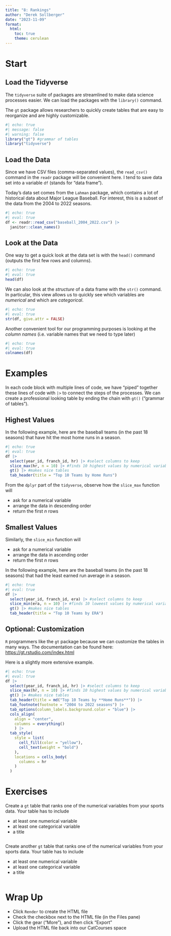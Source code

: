 ```yaml
---
title: "8: Rankings"
author: "Derek Sollberger"
date: "2023-11-09"
format: 
  html:
    toc: true
    theme: cerulean
---
```


# Start

## Load the Tidyverse

The `tidyverse` suite of packages are streamlined to make data science processes easier.  We can load the packages with the `library()` command.

The `gt` package allows researchers to quickly create tables that are easy to reorganize and are highly customizable.

```r
#| echo: true
#| message: false
#| warning: false
library("gt") #grammar of tables
library("tidyverse")
```

## Load the Data

Since we have CSV files (comma-separated values), the `read_csv()` command in the  `readr` package will be convenient here.  I tend to save data set into a variable `df` (stands for "data frame").

Today's data set comes from the `Lahman` package, which contains a lot of historical data about Major League Baseball.  For interest, this is a subset of the data from the 2004 to 2022 seasons.

```r
#| echo: true
#| eval: true
df <- readr::read_csv("baseball_2004_2022.csv") |>
  janitor::clean_names()
```

## Look at the Data

One way to get a quick look at the data set is with the `head()` command (outputs the first few rows and columns).

```r
#| echo: true
#| eval: true
head(df)
```

We can also look at the *structure* of a data frame with the `str()` command.  In particular, this view allows us to quickly see which variables are *numerical* and which are *categorical*.

```r
#| echo: true
#| eval: true
str(df, give.attr = FALSE)
```

Another convenient tool for our programming purposes is looking at the *column names* (i.e. variable names that we need to type later)

```r
#| echo: true
#| eval: true
colnames(df)
```


# Examples

In each code block with multiple lines of code, we have "piped" together these lines of code with `|>` to connect the steps of the processes.  We can create a professional looking table by ending the chain with `gt()` ("grammar of tables").

## Highest Values

In the following example, here are the baseball teams (in the past 18 seasons) that have hit the most home runs in a season.

```r
#| echo: true
#| eval: true
df |>
  select(year_id, franch_id, hr) |> #select columns to keep
  slice_max(hr, n = 10) |> #finds 10 highest values by numerical variable
  gt() |> #makes nice tables
  tab_header(title = "Top 10 Teams by Home Runs")
```

From the `dplyr` part of the `tidyverse`, observe how the `slice_max` function will

* ask for a numerical variable
* arrange the data in descending order
* return the first $n$ rows

## Smallest Values

Similarly, the `slice_min` function will

* ask for a numerical variable
* arrange the data in ascending order
* return the first $n$ rows

In the following example, here are the baseball teams (in the past 18 seasons) that had the least earned run average in a season.

```r
#| echo: true
#| eval: true
df |>
  select(year_id, franch_id, era) |> #select columns to keep
  slice_min(era, n = 10) |> #finds 10 loweest values by numerical variable
  gt() |> #makes nice tables
  tab_header(title = "Top 10 Teams by ERA")
```

## Optional: Customization

`R` programmers like the `gt` package because we can customize the tables in many ways.  The documentation can be found here: [https://gt.rstudio.com/index.html](https://gt.rstudio.com/index.html)

Here is a slightly more extensive example.

```r
#| echo: true
#| eval: true
df |>
  select(year_id, franch_id, hr) |> #select columns to keep
  slice_max(hr, n = 10) |> #finds 10 highest values by numerical variable
  gt() |> #makes nice tables
  tab_header(title = md("Top 10 Teams by **Home Runs**")) |>
  tab_footnote(footnote = "2004 to 2022 seasons") |>
  tab_options(column_labels.background.color = "blue") |>
  cols_align(
    align = "center",
    columns = everything()
    ) |>
  tab_style(
    style = list(
      cell_fill(color = "yellow"),
      cell_text(weight = "bold")
    ),
    locations = cells_body(
      columns = hr
    )
  )
```


# Exercises

Create a `gt` table that ranks one of the numerical variables from your sports data.  Your table has to include

* at least one numerical variable
* at least one categorical variable
* a title

```r

```

Create another `gt` table that ranks one of the numerical variables from your sports data.  Your table has to include

* at least one numerical variable
* at least one categorical variable
* a title

```r

```


# Wrap Up

* Click `Render` to create the HTML file
* Check the checkbox next to the HTML file (in the Files pane)
* Click the gear ("More"), and then click "Export"
* Upload the HTML file back into our CatCourses space